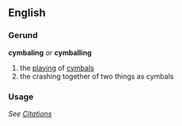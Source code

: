 ==English==
=== Gerund ===
'''cymbaling''' ''or'' '''cymballing'''
# the [[playing]] of [[cymbal]]s
# the crashing together of two things as cymbals

=== Usage ===
''See [[Cymbaling/citations|Citations]]''